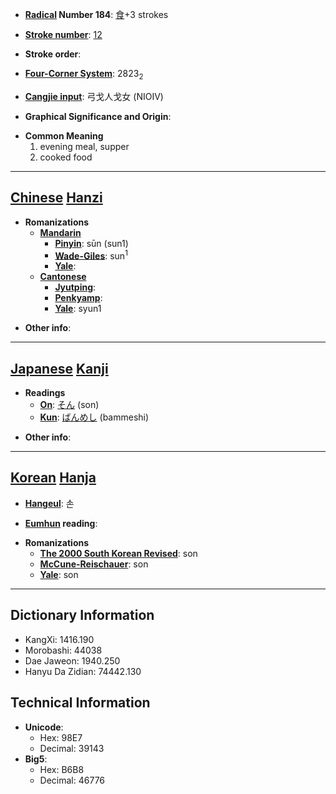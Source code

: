 * '''[[Wiktionary:Chinese radical index| Radical]] Number 184''': [[Wiktionary:Chinese radical index 食|食]]+3 strokes

* '''[[Wiktionary:Chinese total strokes index|Stroke number]]''': [[Wiktionary:Chinese total strokes index 12|12]]

* '''Stroke order''': 

* '''[[Wiktionary:Chinese four corner index|Four-Corner System]]''': 2823<sub>2</sub>

* '''[[Wiktionary:Chinese Cangjie index|Cangjie input]]''': 弓戈人戈女 (NIOIV)

* '''Graphical Significance and Origin''': 

* '''Common Meaning'''
*#evening meal, supper
*# cooked food


----

== [[Chinese]] [[Hanzi]] ==

* '''Romanizations'''
** '''[[Mandarin]]'''
*** '''[[Pinyin]]''': sūn (sun1)
*** '''[[Wade-Giles]]''': sun<sup>1</sup>
*** '''[[Yale]]''': 
** '''[[Cantonese]]'''
*** '''[[Jyutping]]''':
*** '''[[Penkyamp]]''': 
*** '''[[Yale]]''': syun1

* '''Other info''': 

----

== [[Japanese]] [[Kanji]] ==

* '''Readings'''
** '''[[On]]''': [[そん]] (son)
** '''[[Kun]]''': [[ばんめし]] (bammeshi)

* '''Other info''':  

----

== [[Korean]] [[Hanja]] ==

* '''[[Hangeul]]''': 손

* '''[[Eumhun]] reading''': 

* '''Romanizations'''
** '''[[The 2000 South Korean Revised Romanization|The 2000 South Korean Revised]]''': son
** '''[[McCune-Reischauer]]''': son
** '''[[Yale]]''': son

----

== Dictionary Information ==

* KangXi: 1416.190
* Morobashi: 44038
* Dae Jaweon: 1940.250
* Hanyu Da Zidian: 74442.130

== Technical Information ==

* '''Unicode''':
** Hex: 98E7
** Decimal: 39143
* '''Big5''':
** Hex: B6B8
** Decimal: 46776